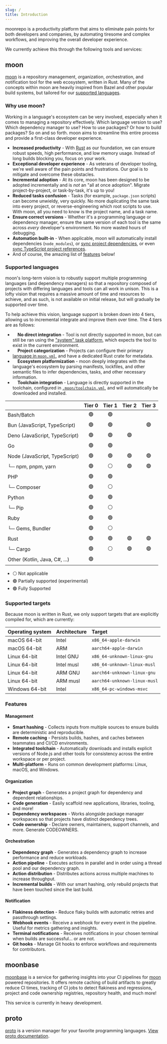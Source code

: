 ```yaml
---
slug: /
title: Introduction
---
```



moonrepo is a productivity platform that aims to eliminate pain points for both developers and
companies, by automating tiresome and complex workflows, and improving the overall developer
experience.

We currently achieve this through the following tools and services:

## moon

[moon](/moon) is a repository *m*anagement, *o*rganization, *o*rchestration, and *n*otification tool
for the web ecosystem, written in Rust. Many of the concepts within moon are heavily inspired from
Bazel and other popular build systems, but tailored for our
[supported languages](#supported-languages).

### Why use moon?

Working in a language's ecosystem can be very involved, especially when it comes to managing a
repository effectively. Which language version to use? Which dependency manager to use? How to use
packages? Or how to build packages? So on and so forth. moon aims to streamline this entire process
and provide a first-class developer experience.

- **Increased productivity** - With [Rust](https://www.rust-lang.org/) as our foundation, we can
  ensure robust speeds, high performance, and low memory usage. Instead of long builds blocking you,
  focus on your work.
- **Exceptional developer experience** - As veterans of developer tooling, we're well aware of the
  pain points and frustrations. Our goal is to mitigate and overcome these obstacles.
- **Incremental adoption** - At its core, moon has been designed to be adopted incrementally and is
  _not_ an "all at once adoption". Migrate project-by-project, or task-by-task, it's up to you!
- **Reduced tasks confusion** - Tasks (for example, `package.json` scripts) can become unwieldy,
  very quickly. No more duplicating the same task into every project, or reverse-engineering which
  root scripts to use. With moon, all you need to know is the project name, and a task name.
- **Ensure correct versions** - Whether it's a programming language or dependency manager, ensure
  the same version of each tool is the same across _every_ developer's environment. No more wasted
  hours of debugging.
- **Automation built-in** - When applicable, moon will automatically install dependencies
  (`node_modules`), or
  [sync project dependencies](/docs/config/toolchain#syncprojectworkspacedependencies), or even
  [sync TypeScript project references](/docs/config/toolchain#syncprojectreferences).
- And of course, the amazing list of [features](#features) below!

### Supported languages

moon's long-term vision is to robustly support multiple programming languages (and dependency
managers) so that a repository composed of projects with differing languages and tools can all work
in unison. This is a lofty vision that requires a massive amount of time and resources to achieve,
and as such, is not available on initial release, but will gradually be supported over time.

To help achieve this vision, language support is broken down into 4 tiers, allowing us to
incremental integrate and improve them over time. The 4 tiers are as follows:

- &nbsp;<Label text="Tier 0" variant="failure" /> &nbsp; **No direct integration** - Tool is not
  directly supported in moon, but can still be ran using the
  ["system" task platform](/docs/faq#can-we-run-other-languages), which expects the tool to exist in
  the current environment.
- &nbsp;<Label text="Tier 1" variant="warning" /> &nbsp; **Project categorization** - Projects can
  configure their primary [language in `moon.yml`](/docs/config/project#language), and have a
  dedicated Rust crate for metadata.
- &nbsp;<Label text="Tier 2" variant="info" /> &nbsp; **Ecosystem platformization** - moon deeply
  integrates with the language's ecosystem by parsing manifests, lockfiles, and other semantic files
  to infer dependencies, tasks, and other necessary information.
- &nbsp;<Label text="Tier 3" variant="success" /> &nbsp; **Toolchain integration** - Language is
  directly supported in the toolchain, configured in
  [`.moon/toolchain.yml`](/docs/config/toolchain), and will automatically be downloaded and
  installed.

|                               | Tier 0 | Tier 1 | Tier 2 | Tier 3 |
| :---------------------------- | :----: | :----: | :----: | :----: |
| Bash/Batch                    |   🟢   |   🟢   |        |        |
| Bun (JavaScript, TypeScript)  |   🟢   |   🟢   |        |   🟣   |
| Deno (JavaScript, TypeScript) |   🟢   |   🟢   |   🟣   |        |
| Go                            |   🟢   |   🟢   |        |        |
| Node (JavaScript, TypeScript) |   🟢   |   🟢   |   🟢   |   🟢   |
| └─ npm, pnpm, yarn            |   🟢   |   ⚪️   |   🟢   |   🟢   |
| PHP                           |   🟢   |   🟢   |        |        |
| └─ Composer                   |   🟢   |   ⚪️   |        |        |
| Python                        |   🟢   |   🟢   |        |        |
| └─ Pip                        |   🟢   |   ⚪️   |        |        |
| Ruby                          |   🟢   |   🟢   |        |        |
| └─ Gems, Bundler              |   🟢   |   ⚪️   |        |        |
| Rust                          |   🟢   |   🟢   |   🟣   |   🟣   |
| └─ Cargo                      |   🟢   |   ⚪️   |   🟣   |   🟣   |
| Other (Kotlin, Java, C#, ...) |   🟢   |        |        |        |

- ⚪️ Not applicable
- 🟣 Partially supported (experimental)
- 🟢 Fully Supported

### Supported targets

Because moon is written in Rust, we only support targets that are explicitly compiled for, which are
currently:

| Operating system | Architecture | Target                       |
| :--------------- | :----------- | :--------------------------- |
| macOS 64-bit     | Intel        | `x86_64-apple-darwin`        |
| macOS 64-bit     | ARM          | `aarch64-apple-darwin`       |
| Linux 64-bit     | Intel GNU    | `x86_64-unknown-linux-gnu`   |
| Linux 64-bit     | Intel musl   | `x86_64-unknown-linux-musl`  |
| Linux 64-bit     | ARM GNU      | `aarch64-unknown-linux-gnu`  |
| Linux 64-bit     | ARM musl     | `aarch64-unknown-linux-musl` |
| Windows 64-bit   | Intel        | `x86_64-pc-windows-msvc`     |

### Features

#### Management

- **Smart hashing** - Collects inputs from multiple sources to ensure builds are deterministic and
  reproducible.
- **Remote caching** - Persists builds, hashes, and caches between teammates and CI/CD environments.
- **Integrated toolchain** - Automatically downloads and installs explicit versions of Node.js and
  other tools for consistency across the entire workspace or per project.
- **Multi-platform** - Runs on common development platforms: Linux, macOS, and Windows.

#### Organization

- **Project graph** - Generates a project graph for dependency and dependent relationships.
- **Code generation** - Easily scaffold new applications, libraries, tooling, and more!
- **Dependency workspaces** - Works alongside package manager workspaces so that projects have
  distinct dependency trees.
- **Code ownership** <FeatureStatus status="new" /> - Declare owners, maintainers, support channels,
  and more. Generate CODEOWNERS.

#### Orchestration

- **Dependency graph** - Generates a dependency graph to increase performance and reduce workloads.
- **Action pipeline** - Executes actions in parallel and in order using a thread pool and our
  dependency graph.
- **Action distribution** <FeatureStatus status="coming-soon" /> - Distributes actions across
  multiple machines to increase throughput.
- **Incremental builds** - With our smart hashing, only rebuild projects that have been touched
  since the last build.

#### Notification

- **Flakiness detection** - Reduce flaky builds with automatic retries and passthrough settings.
- **Webhook events** <FeatureStatus status="experimental" /> - Receive a webhook for every event in
  the pipeline. Useful for metrics gathering and insights.
- **Terminal notifications** <FeatureStatus status="coming-soon" /> - Receives notifications in your
  chosen terminal when builds are successful... or are not.
- **Git hooks** <FeatureStatus status="new" /> - Manage Git hooks to enforce workflows and
  requirements for contributors.

## moonbase

[moonbase](/moonbase) is a service for gathering insights into your CI pipelines for [moon](#moon)
powered repositories. It offers remote caching of build artifacts to greatly reduce CI times,
tracking of CI jobs to detect flakiness and regressions, project and code ownership registries,
repository health, and much more!

This service is currently in heavy development.

## proto

[proto](/proto) is a version manager for your favorite programming languages.
[View proto documentation](/docs/proto).
